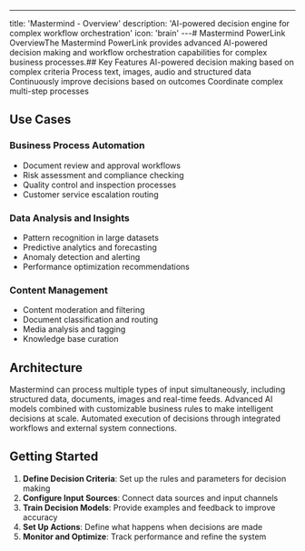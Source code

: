 ---
title: 'Mastermind - Overview'
description: 'AI-powered decision engine for complex workflow orchestration'
icon: 'brain'
---# Mastermind PowerLink OverviewThe Mastermind PowerLink provides advanced AI-powered decision making and workflow orchestration capabilities for complex business processes.## Key Features<CardGroup cols={2}>  <Card title="Decision Engine" icon="brain">    AI-powered decision making based on complex criteria  </Card>  <Card title="Multi-Modal Analysis" icon="eye">    Process text, images, audio and structured data  </Card>  <Card title="Learning Capabilities" icon="graduation-cap">    Continuously improve decisions based on outcomes  </Card>  <Card title="Workflow Orchestration" icon="sitemap">    Coordinate complex multi-step processes  </Card></CardGroup>

## Use Cases

### Business Process Automation
- Document review and approval workflows
- Risk assessment and compliance checking
- Quality control and inspection processes
- Customer service escalation routing

### Data Analysis and Insights
- Pattern recognition in large datasets
- Predictive analytics and forecasting
- Anomaly detection and alerting
- Performance optimization recommendations

### Content Management
- Content moderation and filtering
- Document classification and routing
- Media analysis and tagging
- Knowledge base curation

## Architecture

<Tabs>
  <Tab title="Input Processing">
    Mastermind can process multiple types of input simultaneously, including structured data, documents, images and real-time feeds.
  </Tab>
  <Tab title="Decision Logic">
    Advanced AI models combined with customizable business rules to make intelligent decisions at scale.
  </Tab>
  <Tab title="Action Execution">
    Automated execution of decisions through integrated workflows and external system connections.
  </Tab>
</Tabs>

## Getting Started

1. **Define Decision Criteria**: Set up the rules and parameters for decision making
2. **Configure Input Sources**: Connect data sources and input channels
3. **Train Decision Models**: Provide examples and feedback to improve accuracy
4. **Set Up Actions**: Define what happens when decisions are made
5. **Monitor and Optimize**: Track performance and refine the system
